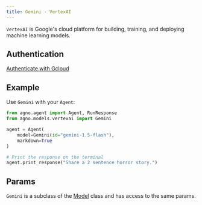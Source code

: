 ```yaml
---
title: Gemini - VertexAI
---
```


`VertexAI` is Google's cloud platform for building, training, and deploying machine learning models.

## Authentication

[Authenticate with Gcloud](https://cloud.google.com/vertex-ai/generative-ai/docs/start/quickstarts/quickstart-multimodal)

## Example

Use `Gemini` with your `Agent`:

<CodeGroup>

```python agent.py
from agno.agent import Agent, RunResponse
from agno.models.vertexai import Gemini

agent = Agent(
    model=Gemini(id="gemini-1.5-flash"),
    markdown=True
)

# Print the response on the terminal
agent.print_response("Share a 2 sentence horror story.")
```

</CodeGroup>

## Params

<Snippet file="model-vertexai-params.mdx" />

`Gemini` is a subclass of the [Model](/reference/model) class and has access to the same params.